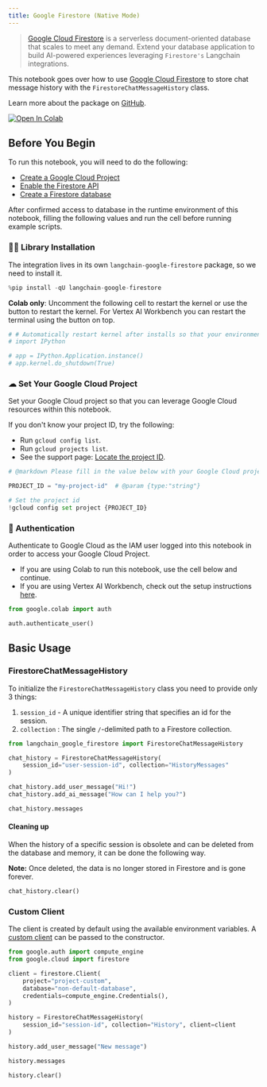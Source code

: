 ```yaml
---
title: Google Firestore (Native Mode)
---
```


> [Google Cloud Firestore](https://cloud.google.com/firestore) is a serverless document-oriented database that scales to meet any demand. Extend your database application to build AI-powered experiences leveraging `Firestore's` Langchain integrations.

This notebook goes over how to use [Google Cloud Firestore](https://cloud.google.com/firestore) to store chat message history with the `FirestoreChatMessageHistory` class.

Learn more about the package on [GitHub](https://github.com/googleapis/langchain-google-firestore-python/).

[![Open In Colab](https://colab.research.google.com/assets/colab-badge.svg)](https://colab.research.google.com/github/googleapis/langchain-google-firestore-python/blob/main/docs/chat_message_history.ipynb)

## Before You Begin

To run this notebook, you will need to do the following:

* [Create a Google Cloud Project](https://developers.google.com/workspace/guides/create-project)
* [Enable the Firestore API](https://console.cloud.google.com/flows/enableapi?apiid=firestore.googleapis.com)
* [Create a Firestore database](https://cloud.google.com/firestore/docs/manage-databases)

After confirmed access to database in the runtime environment of this notebook, filling the following values and run the cell before running example scripts.

### 🦜🔗 Library Installation

The integration lives in its own `langchain-google-firestore` package, so we need to install it.

```python
%pip install -qU langchain-google-firestore
```

**Colab only**: Uncomment the following cell to restart the kernel or use the button to restart the kernel. For Vertex AI Workbench you can restart the terminal using the button on top.

```python
# # Automatically restart kernel after installs so that your environment can access the new packages
# import IPython

# app = IPython.Application.instance()
# app.kernel.do_shutdown(True)
```

### ☁ Set Your Google Cloud Project

Set your Google Cloud project so that you can leverage Google Cloud resources within this notebook.

If you don't know your project ID, try the following:

* Run `gcloud config list`.
* Run `gcloud projects list`.
* See the support page: [Locate the project ID](https://support.google.com/googleapi/answer/7014113).

```python
# @markdown Please fill in the value below with your Google Cloud project ID and then run the cell.

PROJECT_ID = "my-project-id"  # @param {type:"string"}

# Set the project id
!gcloud config set project {PROJECT_ID}
```

### 🔐 Authentication

Authenticate to Google Cloud as the IAM user logged into this notebook in order to access your Google Cloud Project.

* If you are using Colab to run this notebook, use the cell below and continue.
* If you are using Vertex AI Workbench, check out the setup instructions [here](https://github.com/GoogleCloudPlatform/generative-ai/tree/main/setup-env).

```python
from google.colab import auth

auth.authenticate_user()
```

## Basic Usage

### FirestoreChatMessageHistory

To initialize the `FirestoreChatMessageHistory` class you need to provide only 3 things:

1. `session_id` - A unique identifier string that specifies an id for the session.
1. `collection` : The single `/`-delimited path to a Firestore collection.

```python
from langchain_google_firestore import FirestoreChatMessageHistory

chat_history = FirestoreChatMessageHistory(
    session_id="user-session-id", collection="HistoryMessages"
)

chat_history.add_user_message("Hi!")
chat_history.add_ai_message("How can I help you?")
```

```python
chat_history.messages
```

#### Cleaning up

When the history of a specific session is obsolete and can be deleted from the database and memory, it can be done the following way.

**Note:** Once deleted, the data is no longer stored in Firestore and is gone forever.

```python
chat_history.clear()
```

### Custom Client

The client is created by default using the available environment variables. A [custom client](https://cloud.google.com/python/docs/reference/firestore/latest/client) can be passed to the constructor.

```python
from google.auth import compute_engine
from google.cloud import firestore

client = firestore.Client(
    project="project-custom",
    database="non-default-database",
    credentials=compute_engine.Credentials(),
)

history = FirestoreChatMessageHistory(
    session_id="session-id", collection="History", client=client
)

history.add_user_message("New message")

history.messages

history.clear()
```
